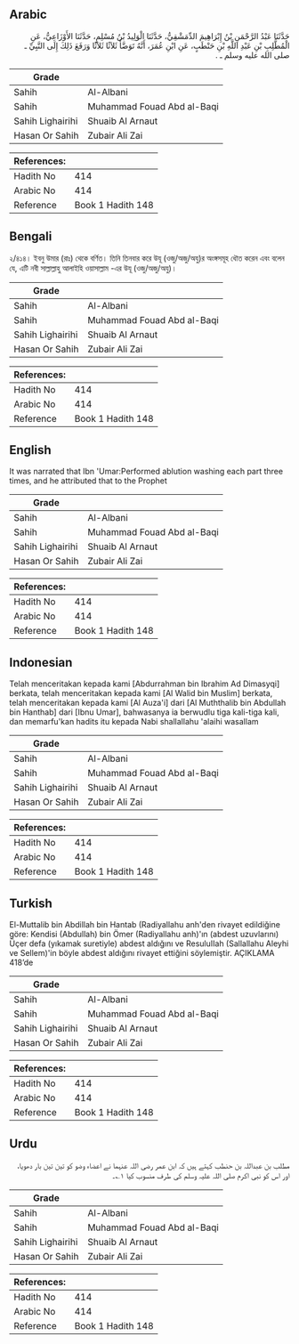 ## Arabic


<div dir="rtl" lang="ar" style={{fontSize:'larger',backgroundColor:'#f8f9fa',padding:20}}>
حَدَّثَنَا عَبْدُ الرَّحْمَنِ بْنُ إِبْرَاهِيمَ الدِّمَشْقِيُّ، حَدَّثَنَا الْوَلِيدُ بْنُ مُسْلِمٍ، حَدَّثَنَا الأَوْزَاعِيُّ، عَنِ الْمُطَّلِبِ بْنِ عَبْدِ اللَّهِ بْنِ حَنْطَبٍ، عَنِ ابْنِ عُمَرَ، أَنَّهُ تَوَضَّأَ ثَلاَثًا ثَلاَثًا وَرَفَعَ ذَلِكَ إِلَى النَّبِيِّ ـ صلى الله عليه وسلم ـ ‏.‏
</div>
<div style={{backgroundColor:'#f8f9fa',padding:20, marginBottom: 10}}><table> <thead> <tr> <th>Grade</th> <th></th> </tr> </thead> <tbody> <tr><td>Sahih</td><td>Al-Albani</td></tr><tr><td>Sahih</td><td>Muhammad Fouad Abd al-Baqi</td></tr><tr><td>Sahih Lighairihi</td><td>Shuaib Al Arnaut</td></tr><tr><td>Hasan Or Sahih</td><td>Zubair Ali Zai</td></tr></tbody></table><table> <thead> <tr> <th>References:</th> <th></th> </tr> </thead> <tbody><tr><td>Hadith No</td><td>414</td></tr><tr><td>Arabic No</td><td>414</td></tr><tr><td>Reference</td><td>Book 1 Hadith 148</td></tr></tbody></table></div>

## Bengali


<div dir="ltr" lang="bn" style={{fontSize:'larger',backgroundColor:'#f8f9fa',padding:20}}>
২/৪১৪। ইবনু উমার (রাঃ) থেকে বর্ণিত। তিনি তিনবার করে উযূ (ওজু/অজু/অযু)র অংঙ্গসমূহ ধৌত করেন এবং বলেন যে, এটি নবী সাল্লাল্লাহু আলাইহি ওয়াসাল্লাম -এর উযূ (ওজু/অজু/অযু)।
</div>
<div style={{backgroundColor:'#f8f9fa',padding:20, marginBottom: 10}}><table> <thead> <tr> <th>Grade</th> <th></th> </tr> </thead> <tbody> <tr><td>Sahih</td><td>Al-Albani</td></tr><tr><td>Sahih</td><td>Muhammad Fouad Abd al-Baqi</td></tr><tr><td>Sahih Lighairihi</td><td>Shuaib Al Arnaut</td></tr><tr><td>Hasan Or Sahih</td><td>Zubair Ali Zai</td></tr></tbody></table><table> <thead> <tr> <th>References:</th> <th></th> </tr> </thead> <tbody><tr><td>Hadith No</td><td>414</td></tr><tr><td>Arabic No</td><td>414</td></tr><tr><td>Reference</td><td>Book 1 Hadith 148</td></tr></tbody></table></div>

## English


<div dir="ltr" lang="en" style={{fontSize:'larger',backgroundColor:'#f8f9fa',padding:20}}>
It was narrated that Ibn 'Umar:Performed ablution washing each part three times, and he attributed that to the Prophet
</div>
<div style={{backgroundColor:'#f8f9fa',padding:20, marginBottom: 10}}><table> <thead> <tr> <th>Grade</th> <th></th> </tr> </thead> <tbody> <tr><td>Sahih</td><td>Al-Albani</td></tr><tr><td>Sahih</td><td>Muhammad Fouad Abd al-Baqi</td></tr><tr><td>Sahih Lighairihi</td><td>Shuaib Al Arnaut</td></tr><tr><td>Hasan Or Sahih</td><td>Zubair Ali Zai</td></tr></tbody></table><table> <thead> <tr> <th>References:</th> <th></th> </tr> </thead> <tbody><tr><td>Hadith No</td><td>414</td></tr><tr><td>Arabic No</td><td>414</td></tr><tr><td>Reference</td><td>Book 1 Hadith 148</td></tr></tbody></table></div>

## Indonesian


<div dir="ltr" lang="id" style={{fontSize:'larger',backgroundColor:'#f8f9fa',padding:20}}>
Telah menceritakan kepada kami [Abdurrahman bin Ibrahim Ad Dimasyqi] berkata, telah menceritakan kepada kami [Al Walid bin Muslim] berkata, telah menceritakan kepada kami [Al Auza'i] dari [Al Muththalib bin Abdullah bin Hanthab] dari [Ibnu Umar], bahwasanya ia berwudlu tiga kali-tiga kali, dan memarfu'kan hadits itu kepada Nabi shallallahu 'alaihi wasallam
</div>
<div style={{backgroundColor:'#f8f9fa',padding:20, marginBottom: 10}}><table> <thead> <tr> <th>Grade</th> <th></th> </tr> </thead> <tbody> <tr><td>Sahih</td><td>Al-Albani</td></tr><tr><td>Sahih</td><td>Muhammad Fouad Abd al-Baqi</td></tr><tr><td>Sahih Lighairihi</td><td>Shuaib Al Arnaut</td></tr><tr><td>Hasan Or Sahih</td><td>Zubair Ali Zai</td></tr></tbody></table><table> <thead> <tr> <th>References:</th> <th></th> </tr> </thead> <tbody><tr><td>Hadith No</td><td>414</td></tr><tr><td>Arabic No</td><td>414</td></tr><tr><td>Reference</td><td>Book 1 Hadith 148</td></tr></tbody></table></div>

## Turkish


<div dir="ltr" lang="tr" style={{fontSize:'larger',backgroundColor:'#f8f9fa',padding:20}}>
El-Muttalib bin Abdillah bin Hantab (Radiyallahu anh'den rivayet edildiğine göre: Kendisi (Abdullah) bin Ömer (Radiyallahu anh)'ın (abdest uzuvlarını) Üçer defa (yıkamak suretiyle) abdest aldığını ve ResuluIIah (Sallallahu Aleyhi ve Sellem)'in böyle abdest aldığını rivayet ettiğini söylemiştir. AÇIKLAMA 418’de
</div>
<div style={{backgroundColor:'#f8f9fa',padding:20, marginBottom: 10}}><table> <thead> <tr> <th>Grade</th> <th></th> </tr> </thead> <tbody> <tr><td>Sahih</td><td>Al-Albani</td></tr><tr><td>Sahih</td><td>Muhammad Fouad Abd al-Baqi</td></tr><tr><td>Sahih Lighairihi</td><td>Shuaib Al Arnaut</td></tr><tr><td>Hasan Or Sahih</td><td>Zubair Ali Zai</td></tr></tbody></table><table> <thead> <tr> <th>References:</th> <th></th> </tr> </thead> <tbody><tr><td>Hadith No</td><td>414</td></tr><tr><td>Arabic No</td><td>414</td></tr><tr><td>Reference</td><td>Book 1 Hadith 148</td></tr></tbody></table></div>

## Urdu


<div dir="rtl" lang="ur" style={{fontSize:'larger',backgroundColor:'#f8f9fa',padding:20}}>
مطلب بن عبداللہ بن حنطب کہتے ہیں کہ ابن عمر رضی اللہ عنہما نے اعضاء وضو کو تین تین بار دھویا، اور اس کو نبی اکرم صلی اللہ علیہ وسلم کی طرف منسوب کیا ۱؎۔
</div>
<div style={{backgroundColor:'#f8f9fa',padding:20, marginBottom: 10}}><table> <thead> <tr> <th>Grade</th> <th></th> </tr> </thead> <tbody> <tr><td>Sahih</td><td>Al-Albani</td></tr><tr><td>Sahih</td><td>Muhammad Fouad Abd al-Baqi</td></tr><tr><td>Sahih Lighairihi</td><td>Shuaib Al Arnaut</td></tr><tr><td>Hasan Or Sahih</td><td>Zubair Ali Zai</td></tr></tbody></table><table> <thead> <tr> <th>References:</th> <th></th> </tr> </thead> <tbody><tr><td>Hadith No</td><td>414</td></tr><tr><td>Arabic No</td><td>414</td></tr><tr><td>Reference</td><td>Book 1 Hadith 148</td></tr></tbody></table></div>